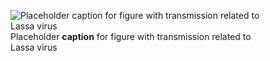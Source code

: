 ![Placeholder __caption__ for figure with transmission related to Lassa virus](/img/placeholder.jpg)